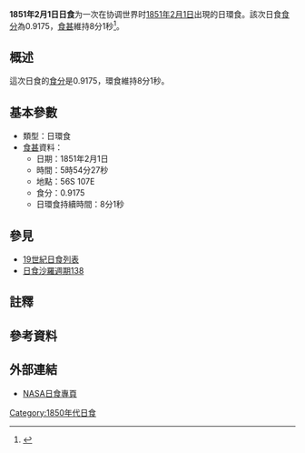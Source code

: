 {{Infobox Solar eclipse
| Year        = 1851
| Month       = 2
| Day         = 1
| Type        = 日環食
| Image       = SE1851Feb01A.gif
| Image size  = 200px
| Image intro = 1851年2月1日日環食路徑圖
  <!--   日食資料   -->
| Gamma       = -0.6413
| Mag         = 0.9175
| Saros       = [[日食沙羅週期138|138]]
| Saros total = 
| Saros seq   = 
  <!--     食甚     -->
| Duration    = 8分1秒
| Location    = 
| Coords      = 
| Width       = 409公里
  <!--   開始時間   -->
| Partial     = 
| Start type  = 
| Centre      = 
| Greatest    = 05:54:27
  <!--     倒數     -->
| hour        = 05
| minute      = 54
| second      = 27
| Duration_s  = 
}}
'''1851年2月1日日食'''为一次在协调世界时[[1851年|1851年]][[2月1日|2月1日]]出現的日環食。該次日食[[食分|食分]]為0.9175，[[食甚|食甚]]維持8分1秒<ref name="nasa_catalog_list">{{cite web |url=http://eclipse.gsfc.nasa.gov/SEcat5/SE1801-1900.html |title=Catalog of Solar Eclipses: 1801 to 1900 |language=en |publisher=[[NASA|NASA]] |accessdate=2009-07-26 |archiveurl=https://web.archive.org/web/20150112204733/http://eclipse.gsfc.nasa.gov/SEcat5/SE1801-1900.html |archivedate=2015-01-12 |deadurl=no }}</ref>。

== 概述 ==
這次日食的[[食分|食分]]是0.9175，環食維持8分1秒。

== 基本參數 ==
{{NoteUTC}}
* 類型：日環食
*[[食甚|食甚]]資料：
** 日期：1851年2月1日
** 時間：5時54分27秒 
** 地點：56S 107E
** 食分：0.9175
** 日環食持續時間：8分1秒

== 參見 ==
{{日食主題}}
* [[19世紀日食列表|19世紀日食列表]]
* [[日食沙羅週期138|日食沙羅週期138]]

== 註釋 ==
{{NoteFoot}}

== 參考資料 ==
{{reflist}}

== 外部連結 ==
* [http://eclipse.gsfc.nasa.gov/solar.html NASA日食專頁]{{Wayback|url=http://eclipse.gsfc.nasa.gov/solar.html |date=20190108200537 }}{{en icon}}

{{日食}}

[[Category:1850年代日食|Category:1850年代日食]]


{{Eclipse-stub}}